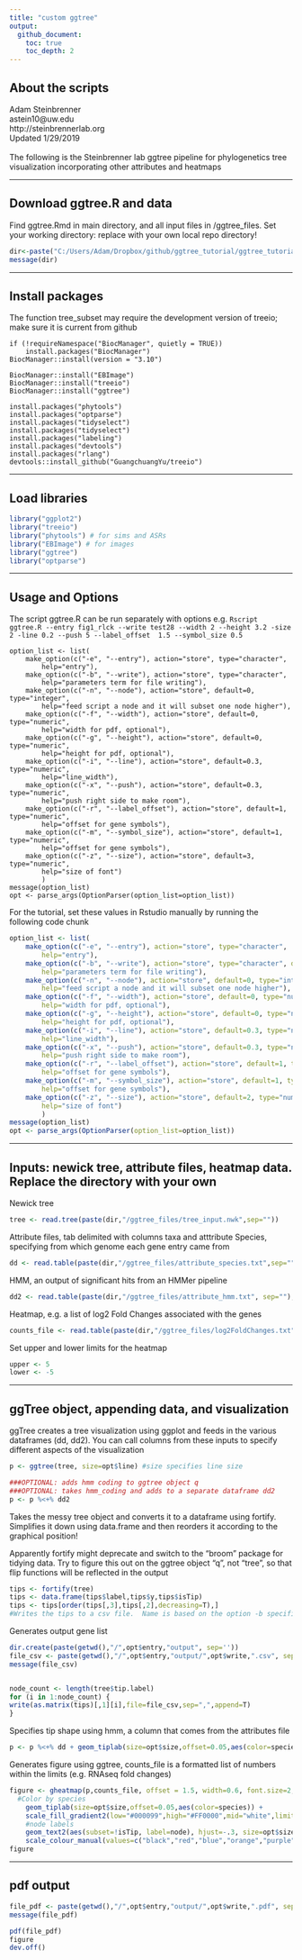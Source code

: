 ```yaml
---
title: "custom ggtree"
output:
  github_document:
    toc: true
    toc_depth: 2
---
```

## About the scripts
Adam Steinbrenner <br>
astein10@uw.edu <br>
http://steinbrennerlab.org <br>
Updated 1/29/2019 <br>
<br>
The following is the Steinbrenner lab ggtree pipeline for phylogenetics tree visualization incorporating other attributes and heatmaps

---

## Download ggtree.R and data
Find ggtree.Rmd in main directory, and all input files in /ggtree_files.  Set your working directory: replace with your own local repo directory!
```r
dir<-paste("C:/Users/Adam/Dropbox/github/ggtree_tutorial/ggtree_tutorial")
message(dir)
```
---

## Install packages
The function tree_subset may require the development version of treeio; make sure it is current from github
```
if (!requireNamespace("BiocManager", quietly = TRUE))
    install.packages("BiocManager")
BiocManager::install(version = "3.10")

BiocManager::install("EBImage")
BiocManager::install("treeio")
BiocManager::install("ggtree")

install.packages("phytools")
install.packages("optparse")
install.packages("tidyselect")
install.packages("tidyselect")
install.packages("labeling")
install.packages("devtools")
install.packages("rlang")
devtools::install_github("GuangchuangYu/treeio")
```


---

## Load libraries
```r
library("ggplot2")
library("treeio")
library("phytools") # for sims and ASRs
library("EBImage") # for images
library("ggtree")
library("optparse")
```


---

## Usage and Options
The script ggtree.R can be run separately with options
e.g.
`Rscript ggtree.R --entry fig1_rlck --write test28 --width 2 --height 3.2 -size 2 -line 0.2 --push 5 --label_offset  1.5 --symbol_size 0.5`

```
option_list <- list( 
    make_option(c("-e", "--entry"), action="store", type="character",
        help="entry"),
	make_option(c("-b", "--write"), action="store", type="character", 
        help="parameters term for file writing"),
	make_option(c("-n", "--node"), action="store", default=0, type="integer", 
        help="feed script a node and it will subset one node higher"),
	make_option(c("-f", "--width"), action="store", default=0, type="numeric", 
        help="width for pdf, optional"),
	make_option(c("-g", "--height"), action="store", default=0, type="numeric", 
        help="height for pdf, optional"),
	make_option(c("-i", "--line"), action="store", default=0.3, type="numeric", 
        help="line_width"),
	make_option(c("-x", "--push"), action="store", default=0.3, type="numeric", 
        help="push right side to make room"),
	make_option(c("-r", "--label_offset"), action="store", default=1, type="numeric", 
        help="offset for gene symbols"),
	make_option(c("-m", "--symbol_size"), action="store", default=1, type="numeric", 
        help="offset for gene symbols"),
	make_option(c("-z", "--size"), action="store", default=3, type="numeric", 
        help="size of font")
		)
message(option_list)
opt <- parse_args(OptionParser(option_list=option_list))
```

For the tutorial, set these values in Rstudio manually by running the following code chunk
```r
option_list <- list( 
    make_option(c("-e", "--entry"), action="store", type="character",
        help="entry"),
	make_option(c("-b", "--write"), action="store", type="character", default="output", 
        help="parameters term for file writing"),
	make_option(c("-n", "--node"), action="store", default=0, type="integer", 
        help="feed script a node and it will subset one node higher"),
	make_option(c("-f", "--width"), action="store", default=0, type="numeric", 
        help="width for pdf, optional"),
	make_option(c("-g", "--height"), action="store", default=0, type="numeric", 
        help="height for pdf, optional"),
	make_option(c("-i", "--line"), action="store", default=0.3, type="numeric", 
        help="line_width"),
	make_option(c("-x", "--push"), action="store", default=0.3, type="numeric", 
        help="push right side to make room"),
	make_option(c("-r", "--label_offset"), action="store", default=1, type="numeric", 
        help="offset for gene symbols"),
	make_option(c("-m", "--symbol_size"), action="store", default=1, type="numeric", 
        help="offset for gene symbols"),
	make_option(c("-z", "--size"), action="store", default=2, type="numeric", 
        help="size of font")
		)
message(option_list)
opt <- parse_args(OptionParser(option_list=option_list))
```

---

## Inputs: newick tree, attribute files, heatmap data.  Replace the directory with your own
Newick tree
```r
tree <- read.tree(paste(dir,"/ggtree_files/tree_input.nwk",sep=""))
```
Attribute files, tab delimited with columns taxa and atttribute
Species, specifying from which genome each gene entry came from
```r
dd <- read.table(paste(dir,"/ggtree_files/attribute_species.txt",sep=""), header = TRUE, stringsAsFactor=F)
```
HMM, an output of significant hits from an HMMer pipeline
```r
dd2 <- read.table(paste(dir,"/ggtree_files/attribute_hmm.txt", sep=""), header = TRUE, stringsAsFactor=F)
```
Heatmap, e.g. a list of log2 Fold Changes associated with the genes
```r
counts_file <- read.table(paste(dir,"/ggtree_files/log2FoldChanges.txt", sep=""), row.names = 1, header = TRUE, sep="\t", stringsAsFactor=F)
```
Set upper and lower limits for the heatmap
```r
upper <- 5
lower <- -5
```

---

## ggTree object, appending data, and visualization
ggTree creates a tree visualization using ggplot and feeds in the various dataframes (dd, dd2).  You can call columns from these inputs to specify different aspects of the visualization
```r
p <- ggtree(tree, size=opt$line) #size specifies line size

###OPTIONAL: adds hmm coding to ggtree object q
###OPTIONAL: takes hmm_coding and adds to a separate dataframe dd2
p <- p %<+% dd2
```
Takes the messy tree object and converts it to a dataframe using fortify.  Simplifies it down using data.frame and then reorders it according to the graphical position!

Apparently fortify might deprecate and switch to the "broom" package for tidying data.  Try to figure this out on the ggtree object "q", not "tree", so that flip functions will be reflected in the output

```r
tips <- fortify(tree)
tips <- data.frame(tips$label,tips$y,tips$isTip)
tips <- tips[order(tips[,3],tips[,2],decreasing=T),]
#Writes the tips to a csv file.  Name is based on the option -b specified when the script is called
```

Generates output gene list
```r
dir.create(paste(getwd(),"/",opt$entry,"output", sep=''))
file_csv <- paste(getwd(),"/",opt$entry,"output/",opt$write,".csv", sep='')
message(file_csv)


node_count <- length(tree$tip.label)
for (i in 1:node_count) {
write(as.matrix(tips)[,1][i],file=file_csv,sep=",",append=T)
}
```

Specifies tip shape using hmm, a column that comes from the attributes file
```r
p <- p %<+% dd + geom_tiplab(size=opt$size,offset=0.05,aes(color=species)) + geom_tippoint(aes(size=opt$size,shape=hmm)) + scale_size_identity() #you need scale_size_identity! https://groups.google.com/forum/#!topic/bioc-ggtree/XHaq9Sk3b00
```

Generates figure using ggtree, counts_file is a formatted list of numbers within the limits (e.g. RNAseq fold changes)
```r
figure <- gheatmap(p,counts_file, offset = 1.5, width=0.6, font.size=2, colnames_angle=-45, hjust=0) + 
  #Color by species
	geom_tiplab(size=opt$size,offset=0.05,aes(color=species)) +
	scale_fill_gradient2(low="#000099",high="#FF0000",mid="white",limits=c(lower,upper)) +
	#node labels
	geom_text2(aes(subset=!isTip, label=node), hjust=-.3, size=opt$size) + 
	scale_colour_manual(values=c("black","red","blue","orange","purple","darkgreen","cadetblue","deeppink","darkgoldenrod","brown4","olivedrab2"))
figure
```

---

## pdf output
```r
file_pdf <- paste(getwd(),"/",opt$entry,"output/",opt$write,".pdf", sep='')
message(file_pdf)

pdf(file_pdf)
figure
dev.off()
```

